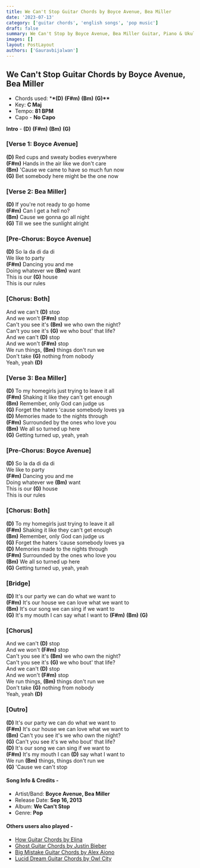 ```yaml
---
title: We Can't Stop Guitar Chords by Boyce Avenue, Bea Miller
date: '2023-07-13'
category: ['guitar chords', 'english songs', 'pop music']
draft: false
summary: We Can't Stop by Boyce Avenue, Bea Miller Guitar, Piano & Ukulele Chords, Chords used - (D) (F#m) (Bm) (G), Capo - No Capo, Key - C Major
images: []
layout: PostLayout
authors: ['Gauravbijalwan']
---
```


## We Can't Stop Guitar Chords by Boyce Avenue, Bea Miller

- Chords used: \***\*(D)** **(F#m)** **(Bm)** **(G)\*\***
- Key: **C Maj**
- Tempo: **81 BPM**
- Capo - **No Capo**

**Intro** - **(D)** **(F#m)** **(Bm)** **(G)**

### \[Verse 1: Boyce Avenue\]

**(D)** Red cups and sweaty bodies everywhere\
**(F#m)** Hands in the air like we don't care\
**(Bm)** 'Cause we came to have so much fun now\
**(G)** Bet somebody here might be the one now

### \[Verse 2: Bea Miller\]

**(D)** If you're not ready to go home\
**(F#m)** Can I get a hell no?\
**(Bm)** Cause we gonna go all night\
**(G)** Till we see the sunlight alright

### \[Pre-Chorus: Boyce Avenue\]

**(D)** So la da di da di\
We like to party\
**(F#m)** Dancing you and me\
Doing whatever we **(Bm)** want\
This is our **(G)** house\
This is our rules

### \[Chorus: Both\]

And we can't **(D)** stop\
And we won't **(F#m)** stop\
Can't you see it's **(Bm)** we who own the night?\
Can't you see it's **(G)** we who bout' that life?\
And we can't **(D)** stop\
And we won't **(F#m)** stop\
We run things, **(Bm)** things don't run we\
Don't take **(G)** nothing from nobody\
Yeah, yeah **(D)**

### \[Verse 3: Bea Miller\]

**(D)** To my homegirls just trying to leave it all\
**(F#m)** Shaking it like they can't get enough\
**(Bm)** Remember, only God can judge us\
**(G)** Forget the haters 'cause somebody loves ya\
**(D)** Memories made to the nights through\
**(F#m)** Surrounded by the ones who love you\
**(Bm)** We all so turned up here\
**(G)** Getting turned up, yeah, yeah

### \[Pre-Chorus: Boyce Avenue\]

**(D)** So la da di da di\
We like to party\
**(F#m)** Dancing you and me\
Doing whatever we **(Bm)** want\
This is our **(G)** house\
This is our rules

### \[Chorus: Both\]

**(D)** To my homegirls just trying to leave it all\
**(F#m)** Shaking it like they can't get enough\
**(Bm)** Remember, only God can judge us\
**(G)** Forget the haters 'cause somebody loves ya\
**(D)** Memories made to the nights through\
**(F#m)** Surrounded by the ones who love you\
**(Bm)** We all so turned up here\
**(G)** Getting turned up, yeah, yeah

### \[Bridge\]

**(D)** It's our party we can do what we want to\
**(F#m)** It's our house we can love what we want to\
**(Bm)** It's our song we can sing if we want to\
**(G)** It's my mouth I can say what I want to **(F#m)** **(Bm)** **(G)**

### \[Chorus\]

And we can't **(D)** stop\
And we won't **(F#m)** stop\
Can't you see it's **(Bm)** we who own the night?\
Can't you see it's **(G)** we who bout' that life?\
And we can't **(D)** stop\
And we won't **(F#m)** stop\
We run things, **(Bm)** things don't run we\
Don't take **(G)** nothing from nobody\
Yeah, yeah **(D)**

### \[Outro\]

**(D)** It's our party we can do what we want to\
**(F#m)** It's our house we can love what we want to\
**(Bm)** Can't you see it's we who own the night?\
**(G)** Can't you see it's we who bout' that life?\
**(D)** It's our song we can sing if we want to\
**(F#m)** It's my mouth I can **(D)** say what I want to\
We run **(Bm)** things, things don't run we\
**(G)** 'Cause we can't stop

#### Song Info & Credits -

- Artist/Band: **Boyce Avenue, Bea Miller**
- Release Date: **Sep 16, 2013**
- Album: **We Can't Stop**
- Genre: **Pop**

#### Others users also played -

- [How Guitar Chords by Elina](https://www.chordsco.com/chords/how-guitar-chords-by-elina)
- [Ghost Guitar Chords by Justin Bieber](https://www.chordsco.com/chords/ghost-guitar-chords-by-justin-bieber)
- [Big Mistake Guitar Chords by Alex Aiono](https://www.chordsco.com/chords/big-mistake-guitar-chords-by-alex-aiono)
- [Lucid Dream Guitar Chords by Owl City](https://www.chordsco.com/chords/lucid-dream-guitar-chords-by-owl-city)
